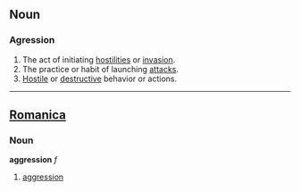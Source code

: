 ==Noun==
===Agression===
#The act of initiating [[hostility|hostilities]] or [[invasion]].
#The practice or habit of launching [[attack]]s.
#[[Hostile]] or [[destructive]] behavior or actions.
----

==[[Romanica]]==
===Noun===
<b>aggression</b> ''f''
#[[aggression]]